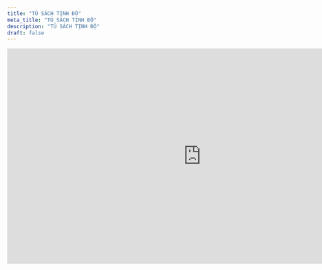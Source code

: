 ```yaml
---
title: "TỦ SÁCH TỊNH ĐỘ"
meta_title: "TỦ SÁCH TỊNH ĐỘ"
description: "TỦ SÁCH TỊNH ĐỘ"
draft: false
---
```


<div class="container">
  <iframe
    style='width:900px;height:500px'
    src='https://pubhtml5.com/bookcase/ssoc//green'
    seamless='seamless' scrolling='no' frameborder='0'
    allowtransparency='true'
    allowfullscreen
  ></iframe>
</div>
